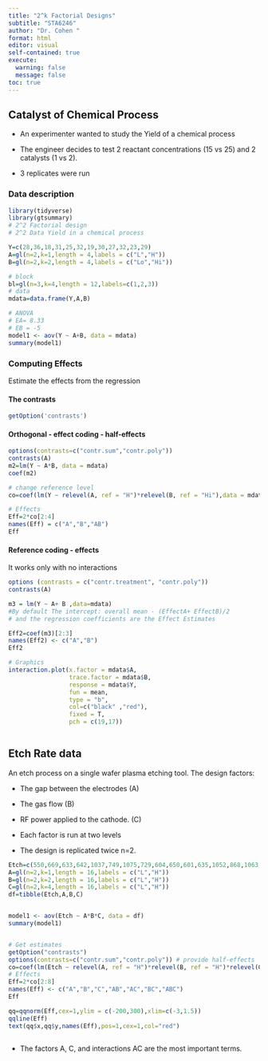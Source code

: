 ```yaml
---
title: "2^k Factorial Designs"
subtitle: "STA6246"
author: "Dr. Cohen "
format: html
editor: visual
self-contained: true
execute: 
  warning: false
  message: false
toc: true
---
```


## Catalyst of Chemical Process

-   An experimenter wanted to study the Yield of a chemical process

-   The engineer decides to test 2 reactant concentrations (15 vs 25) and 2 catalysts (1 vs 2).

-   3 replicates were run

### Data description

```r
library(tidyverse)
library(gtsummary)
# 2^2 Factorial design
# 2^2 Data Yield in a chemical process

Y=c(28,36,18,31,25,32,19,30,27,32,23,29)
A=gl(n=2,k=1,length = 4,labels = c("L","H"))
B=gl(n=2,k=2,length = 4,labels = c("Lo","Hi"))

# block
bl=gl(n=3,k=4,length = 12,labels=c(1,2,3))
# data
mdata=data.frame(Y,A,B)

# ANOVA
# EA= 8.33
# EB = -5
model1 <- aov(Y ~ A+B, data = mdata)
summary(model1)

```

### Computing Effects

Estimate the effects from the regression

#### The contrasts

```r
getOption('contrasts')

```

#### Orthogonal - effect coding - half-effects

```r
options(contrasts=c("contr.sum","contr.poly"))
contrasts(A)
m2=lm(Y ~ A*B, data = mdata)
coef(m2)

# change reference level
co=coef(lm(Y ~ relevel(A, ref = "H")*relevel(B, ref = "Hi"),data = mdata))

# Effects
Eff=2*co[2:4]
names(Eff) = c("A","B","AB")
Eff
```

#### Reference coding - effects

It works only with no interactions

```r

options (contrasts = c("contr.treatment", "contr.poly"))
contrasts(A)

m3 = lm(Y ~ A+ B ,data=mdata)
#By default The intercept: overall mean - (EffectA+ EffectB)/2
# and the regression coefficients are the Effect Estimates

Eff2=coef(m3)[2:3]
names(Eff2) <- c("A","B") 
Eff2

# Graphics
interaction.plot(x.factor = mdata$A, 
                 trace.factor = mdata$B, 
                 response = mdata$Y, 
                 fun = mean, 
                 type = "b", 
                 col=c("black" ,"red"),
                 fixed = T,
                 pch = c(19,17))



```

## Etch Rate data

An etch process on a single wafer plasma etching tool. The design factors:

-   The gap between the electrodes (A)

-   The gas flow (B)

-   RF power applied to the cathode. (C)

-   Each factor is run at two levels

-   The design is replicated twice n=2.

```r
Etch=c(550,669,633,642,1037,749,1075,729,604,650,601,635,1052,868,1063,860)
A=gl(n=2,k=1,length = 16,labels = c("L","H"))
B=gl(n=2,k=2,length = 16,labels = c("L","H"))
C=gl(n=2,k=4,length = 16,labels = c("L","H"))
df=tibble(Etch,A,B,C)


model1 <- aov(Etch ~ A*B*C, data = df)
summary(model1)


# Get estimates
getOption("contrasts")
options(contrasts=c("contr.sum","contr.poly")) # provide half-effects
co=coef(lm(Etch ~ relevel(A, ref = "H")*relevel(B, ref = "H")*relevel(C, ref = "H")))
# Effects
Eff=2*co[2:8]
names(Eff) <- c("A","B","C","AB","AC","BC","ABC") 
Eff

qq=qqnorm(Eff,cex=1,ylim = c(-200,300),xlim=c(-3,1.5))
qqline(Eff)
text(qq$x,qq$y,names(Eff),pos=1,cex=1,col="red")



```

-   The factors A, C, and interactions AC are the most important terms.
